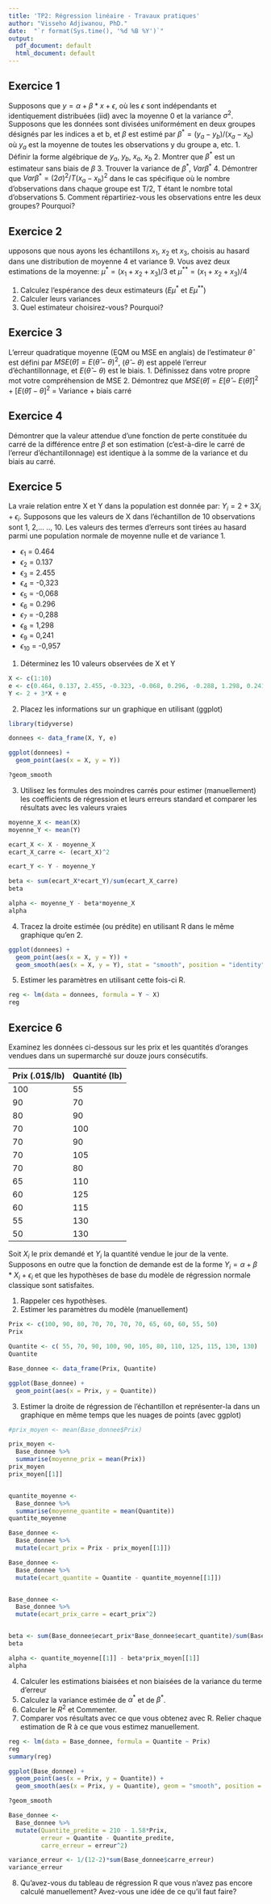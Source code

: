 ```yaml
---
title: 'TP2: Régression linéaire - Travaux pratiques'
author: "Visseho Adjiwanou, PhD."
date:  "`r format(Sys.time(), '%d %B %Y')`"
output:
  pdf_document: default
  html_document: default
---
```


## Exercice 1

Supposons que $y = \alpha + \beta*x + \epsilon$, où les $\epsilon$ sont indépendants et identiquement distribuées (iid) avec la moyenne 0 et la variance $\sigma^2$. Supposons que les données sont divisées uniformément en deux groupes désignés par les indices a et b, et $\beta$ est estimé par $\beta^* = (y_a - y_b) / (x_a - x_b)$ où $y_a$ est la moyenne de toutes les observations y du groupe a, etc.
1. Définir la forme algébrique de $y_a$, $y_b$, $x_a$, $x_b$
2. Montrer que $\beta^*$ est un estimateur sans biais de $\beta$
3. Trouver la variance de $\beta^*$, $Var\beta^*$
4. Démontrer que $Var\beta^* = (2\sigma)^2 / T(x_a - x_b)^2$ dans le cas spécifique où le nombre d'observations dans chaque groupe est T/2, T étant le nombre total d'observations
5. Comment répartiriez-vous les observations entre les deux groupes? Pourquoi?

## Exercice 2

upposons que nous ayons les échantillons $x_1$, $x_2$ et $x_3$, choisis au hasard dans une distribution de moyenne 4 et variance 9. Vous avez deux estimations de la moyenne: $\mu^* = (x_1 + x_2 + x_3)/3$ et $\mu^{**} = (x_1 + x_2 + x_3)/4$

1. Calculez l'espérance des deux estimateurs ($E\mu^*$ et $E\mu^{**}$)
2. Calculer leurs variances
3. Quel estimateur choisirez-vous? Pourquoi?

## Exercice 3

L'erreur quadratique moyenne (EQM ou MSE en anglais) de l'estimateur $\hat{\theta}$ est défini par $MSE(\hat{\theta}) = E(\hat{\theta} - \theta)^2$, $(\hat{\theta} - \theta)$ est appelé l'erreur d'échantillonnage, et $E(\hat{\theta} - \theta)$ est le biais.
1. Définissez dans votre propre mot votre compréhension de MSE
2. Démontrez que $MSE(\hat{\theta}) = E[\hat{\theta} - E(\hat{\theta})]^2 + [E(\hat\theta) - \theta]^2$ = Variance + biais carré

## Exercice 4

Démontrer que la valeur attendue d’une fonction de perte constituée du carré de la différence entre $\beta$ et son estimation (c’est-à-dire le carré de l’erreur d’échantillonnage) est identique à la somme de la variance et du biais au carré.

## Exercice 5

La vraie relation entre X et Y dans la population est donnée par: $Y_i = 2 + 3X_i + \epsilon_i$.
Supposons que les valeurs de X dans l'échantillon de 10 observations sont 1, 2,… .., 10. Les valeurs des termes d'erreurs sont tirées au hasard parmi une population normale de moyenne nulle et de variance 1.

- $\epsilon_1$ = 0.464          
- $\epsilon_2$ = 0.137          
- $\epsilon_3$ = 2.455          
- $\epsilon_4$ = -0,323         
- $\epsilon_5$ = -0,068         
- $\epsilon_6$ = 0.296
- $\epsilon_7$ = -0,288
- $\epsilon_8$ = 1,298
- $\epsilon_9$ = 0,241
- $\epsilon_10$ = -0,957

1. Déterminez les 10 valeurs observées de X et Y

```r

X <- c(1:10)
e <- c(0.464, 0.137, 2.455, -0.323, -0.068, 0.296, -0.288, 1.298, 0.241, -0.957)
Y <- 2 + 3*X + e

```

2. Placez les informations sur un graphique en utilisant (ggplot)

```r
library(tidyverse)

donnees <- data_frame(X, Y, e)

ggplot(donnees) +
  geom_point(aes(x = X, y = Y)) 

?geom_smooth

```


3. Utilisez les formules des moindres carrés pour estimer (manuellement) les coefficients de régression et leurs erreurs standard et comparer les résultats avec les valeurs vraies

```r

moyenne_X <- mean(X)
moyenne_Y <- mean(Y)

ecart_X <- X - moyenne_X
ecart_X_carre <- (ecart_X)^2

ecart_Y <- Y - moyenne_Y

beta <- sum(ecart_X*ecart_Y)/sum(ecart_X_carre)
beta

alpha <- moyenne_Y - beta*moyenne_X
alpha

```

4. Tracez la droite estimée (ou prédite) en utilisant R dans le même graphique qu’en 2.

```r

ggplot(donnees) +
  geom_point(aes(x = X, y = Y)) +
  geom_smooth(aes(x = X, y = Y), stat = "smooth", position = "identity", method = "lm", se = F)


```

5. Estimer les paramètres en utilisant cette fois-ci R.

```r

reg <- lm(data = donnees, formula = Y ~ X)
reg

```


## Exercice 6

Examinez les données ci-dessous sur les prix et les quantités d’oranges vendues dans un supermarché sur douze jours consécutifs.

Prix (.01$/lb)          Quantité (lb)
----------------------  ------------------
100                      55
90                       70
80                       90
70                      100 
70                       90
70                      105
70                       80
65                      110
60                      125
60                      115
55                      130 
50                      130

Soit $X_i$ le prix demandé et $Y_i$ la quantité vendue le jour de la vente. Supposons en outre que la fonction de demande est de la forme $Y_i = \alpha + \beta*X_i + \epsilon_i$ et que les hypothèses de base du modèle de régression normale classique sont satisfaites.

1. Rappeler ces hypothèses.
2. Estimer les paramètres du modèle (manuellement)


```r

Prix <- c(100, 90, 80, 70, 70, 70, 70, 65, 60, 60, 55, 50)
Prix

Quantite <- c( 55, 70, 90, 100, 90, 105, 80, 110, 125, 115, 130, 130)
Quantite

Base_donnee <- data_frame(Prix, Quantite)

ggplot(Base_donnee) +
  geom_point(aes(x = Prix, y = Quantite))
```


3. Estimer la droite de régression de l’échantillon et représenter-la dans un graphique en même temps que les nuages de points (avec ggplot)


```r

#prix_moyen <- mean(Base_donnee$Prix)

prix_moyen <-
  Base_donnee %>% 
  summarise(moyenne_prix = mean(Prix))
prix_moyen
prix_moyen[[1]]


quantite_moyenne <-
  Base_donnee %>% 
  summarise(moyenne_quantite = mean(Quantite))
quantite_moyenne

Base_donnee <-
  Base_donnee %>% 
  mutate(ecart_prix = Prix - prix_moyen[[1]])

Base_donnee <-
  Base_donnee %>% 
  mutate(ecart_quantite = Quantite - quantite_moyenne[[1]])


Base_donnee <-
  Base_donnee %>% 
  mutate(ecart_prix_carre = ecart_prix^2)


beta <- sum(Base_donnee$ecart_prix*Base_donnee$ecart_quantite)/sum(Base_donnee$ecart_prix_carre)
beta  

alpha <- quantite_moyenne[[1]] - beta*prix_moyen[[1]]
alpha
```

4. Calculer les estimations biaisées et non biaisées de la variance du terme d'erreur
5. Calculez la variance estimée de $\alpha^*$ et de $\beta^*$.
6. Calculer le $R^2$ et Commenter.
7. Comparer vos résultats avec ce que vous obtenez avec R. Relier chaque estimation de R à ce que vous estimez manuellement.

```r

reg <- lm(data = Base_donnee, formula = Quantite ~ Prix)
reg
summary(reg)

ggplot(Base_donnee) +
  geom_point(aes(x = Prix, y = Quantite)) +
  geom_smooth(aes(x = Prix, y = Quantite), geom = "smooth", position = "identity", method = "lm", se = F)

?geom_smooth
```


```r

Base_donnee <-
  Base_donnee %>% 
  mutate(Quantite_predite = 210 - 1.58*Prix,
         erreur = Quantite - Quantite_predite,
         carre_erreur = erreur^2)

variance_erreur <- 1/(12-2)*sum(Base_donnee$carre_erreur)
variance_erreur  
```


8. Qu'avez-vous du tableau de régression R que vous n'avez pas encore calculé manuellement? Avez-vous une idée de ce qu'il faut faire?





